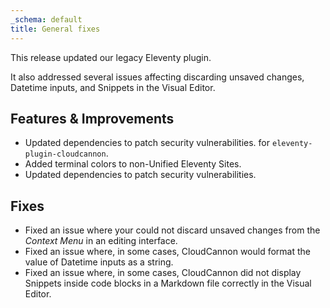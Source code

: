 ```yaml
---
_schema: default
title: General fixes
---
```

This release updated our legacy Eleventy plugin.

It also addressed several issues affecting discarding unsaved changes, Datetime inputs, and Snippets in the Visual Editor.

## Features & Improvements

* Updated dependencies to patch security vulnerabilities. for `eleventy-plugin-cloudcannon`.
* Added terminal colors to non-Unified Eleventy Sites.
* Updated dependencies to patch security vulnerabilities.

## Fixes

* Fixed an issue where your could not discard unsaved changes from the *Context Menu* in an editing interface.
* Fixed an issue where, in some cases, CloudCannon would format the value of Datetime inputs as a string.
* Fixed an issue where, in some cases, CloudCannon did not display Snippets inside code blocks in a Markdown file correctly in the Visual Editor.
